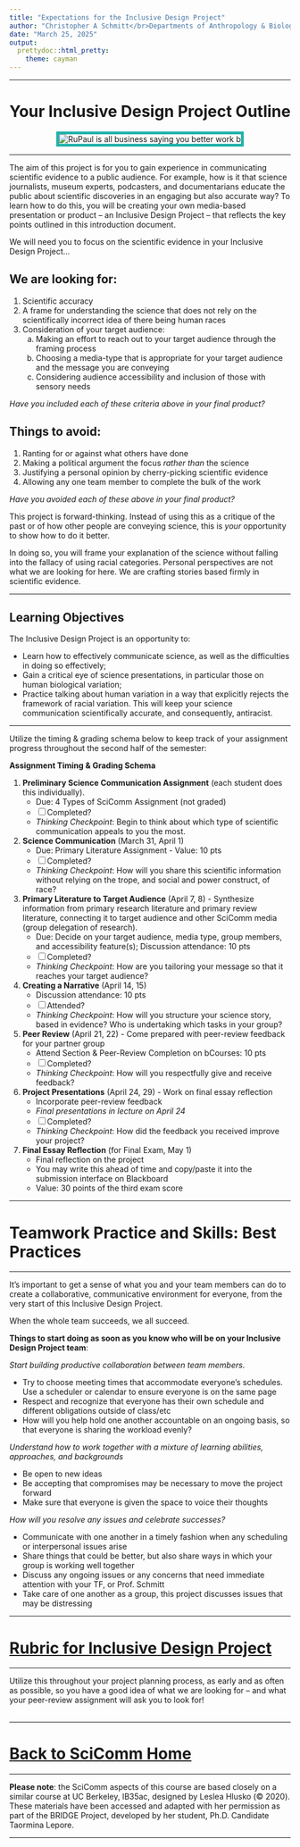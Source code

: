```yaml
---
title: "Expectations for the Inclusive Design Project"
author: "Christopher A Schmitt</br>Departments of Anthropology & Biology<br>Boston University"
date: "March 25, 2025"
output: 
  prettydoc::html_pretty:
    theme: cayman
---
```


***

<center>
# Your Inclusive Design Project Outline
</center>

<center><p><img src="https://i.pinimg.com/originals/0e/27/fe/0e27fe9a85a554479d43cb97904ea5b8.gif" style="border:5px solid lightseagreen" alt="RuPaul is all business saying you better work b"></p></center>

***

The aim of this project is for you to gain experience in communicating scientific evidence to a public audience. For example, how is it that science journalists, museum experts, podcasters, and documentarians educate the public about scientific discoveries in an engaging but also accurate way? To learn how to do this, you will be creating your own media-based presentation or product -- an Inclusive Design Project -- that reflects the key points outlined in this introduction document.

We will need you to focus on the scientific evidence in your Inclusive Design Project...

## We are looking for:

1. Scientific accuracy
2. A frame for understanding the science that does not rely on the scientifically incorrect idea of there being human races
3. Consideration of your target audience:
    a. Making an effort to reach out to your target audience through the framing process
    b. Choosing a media-type that is appropriate for your target audience and the message you are conveying
    c. Considering audience accessibility and inclusion of those with sensory needs

*Have you included each of these criteria above in your final product?*

## Things to avoid:
  
1. Ranting for or against what others have done
2. Making a political argument the focus *rather than* the science
3. Justifying a personal opinion by cherry-picking scientific evidence
4. Allowing any one team member to complete the bulk of the work 

*Have you avoided each of these above in your final product?*

This project is forward-thinking. Instead of using this as a critique of the past or of how other people are conveying science, this is *your* opportunity to show how to do it better.

In doing so, you will frame your explanation of the science without falling into the fallacy of using racial categories. Personal perspectives are not what we are looking for here. We are crafting stories based firmly in scientific evidence.

***

## Learning Objectives

The Inclusive Design Project is an opportunity to:

* Learn how to effectively communicate science, as well as the difficulties in doing so effectively;
* Gain a critical eye of science presentations, in particular those on human biological variation;
* Practice talking about human variation in a way that explicitly rejects the framework of racial variation. This will keep your science communication scientifically accurate, and consequently, antiracist.

***

Utilize the timing & grading schema below to keep track of your assignment progress throughout the second half of the semester:

**Assignment Timing & Grading Schema**

1. **Preliminary Science Communication Assignment** (each student does this individually).
    - Due: 4 Types of SciComm Assignment (not graded)
    - [ ] Completed?
    - *Thinking Checkpoint*: Begin to think about which type of scientific communication appeals to you the most.

2. **Science Communication** (March 31, April 1)
    - Due: Primary Literature Assignment - Value: 10 pts
    - [ ] Completed?
    - *Thinking Checkpoint*: How will you share this scientific information without relying on the trope, and social and power construct, of race?

3. **Primary Literature to Target Audience** (April 7, 8) - Synthesize information from primary research literature and primary review literature, connecting it to target audience and other SciComm media (group delegation of research).
    - Due: Decide on your target audience, media type, group members, and accessibility feature(s); Discussion attendance: 10 pts
    - [ ] Completed?
    - *Thinking Checkpoint*: How are you tailoring your message so that it reaches your target audience?

4. **Creating a Narrative** (April 14, 15)
    - Discussion attendance: 10 pts
    - [ ] Attended?
    - *Thinking Checkpoint*: How will you structure your science story, based in evidence? Who is undertaking which tasks in your group?

5. **Peer Review** (April 21, 22) - Come prepared with peer-review feedback for your partner
group
    - Attend Section & Peer-Review Completion on bCourses: 10 pts
    - [ ] Completed?
    - *Thinking Checkpoint*: How will you respectfully give and receive feedback?

6. **Project Presentations** (April 24, 29) - Work on final essay reflection
    - Incorporate peer-review feedback
    - *Final presentations in lecture on April 24*
    - [ ] Completed?
    - *Thinking Checkpoint*: How did the feedback you received improve your project?

7. **Final Essay Reflection** (for Final Exam, May 1)
    - Final reflection on the project
    - You may write this ahead of time and copy/paste it into the submission interface on Blackboard
    - Value: 30 points of the third exam score

***

# Teamwork Practice and Skills: Best Practices

***

It’s important to get a sense of what you and your team members can do to create a collaborative,
communicative environment for everyone, from the very start of this Inclusive Design Project.

When the whole team succeeds, we all succeed.

**Things to start doing as soon as you know who will be on your Inclusive Design Project team**:

*Start building productive collaboration between team members.*

* Try to choose meeting times that accommodate everyone’s schedules. Use a scheduler or calendar to ensure everyone is on the same page
* Respect and recognize that everyone has their own schedule and different obligations outside of class/etc
* How will you help hold one another accountable on an ongoing basis, so that everyone is sharing the workload evenly?

*Understand how to work together with a mixture of learning abilities, approaches, and backgrounds*

* Be open to new ideas
* Be accepting that compromises may be necessary to move the project forward
* Make sure that everyone is given the space to voice their thoughts

*How will you resolve any issues and celebrate successes?*

* Communicate with one another in a timely fashion when any scheduling or interpersonal issues arise
* Share things that could be better, but also share ways in which your group is working well together
* Discuss any ongoing issues or any concerns that need immediate attention with your TF, or Prof. Schmitt
* Take care of one another as a group, this project discusses issues that may be distressing

***

# [Rubric for Inclusive Design Project](https://fuzzyatelin.github.io/scicomm/rubric.html)

***

Utilize this throughout your project planning process, as early and as often as possible, so you have a good idea of what we are looking for -- and what your peer-review assignment will ask you to look for!
<br><br>

***

# [Back to SciComm Home](https://fuzzyatelin.github.io/scicomm/overview.html)

***

**Please note**: the SciComm aspects of this course are based closely on a similar course at UC Berkeley, IB35ac, designed by Leslea Hlusko (&copy; 2020). These materials have been accessed and adapted with her permission as part of the BRIDGE Project, developed by her student, Ph.D. Candidate Taormina Lepore.

***
